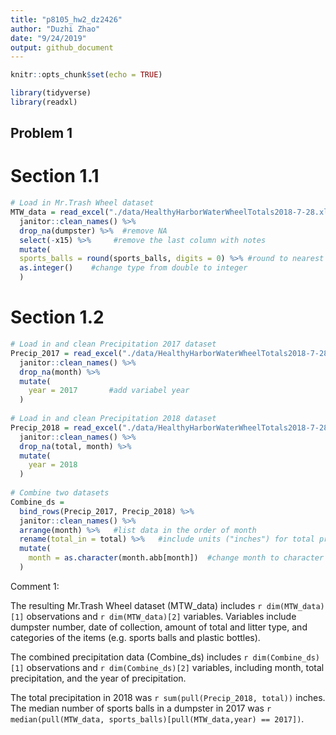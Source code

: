 ```yaml
---
title: "p8105_hw2_dz2426"
author: "Duzhi Zhao"
date: "9/24/2019"
output: github_document
---
```


```r
knitr::opts_chunk$set(echo = TRUE)

library(tidyverse)
library(readxl)
```

## Problem 1
# Section 1.1
```r
# Load in Mr.Trash Wheel dataset
MTW_data = read_excel("./data/HealthyHarborWaterWheelTotals2018-7-28.xlsx", sheet = 1) %>%
  janitor::clean_names() %>% 
  drop_na(dumpster) %>%  #remove NA 
  select(-x15) %>%     #remove the last column with notes
  mutate(
  sports_balls = round(sports_balls, digits = 0) %>% #round to nearest integer
  as.integer()    #change type from double to integer
  )
```
# Section 1.2
```r
# Load in and clean Precipitation 2017 dataset
Precip_2017 = read_excel("./data/HealthyHarborWaterWheelTotals2018-7-28.xlsx", sheet = 4, skip = 1) %>% 
  janitor::clean_names() %>% 
  drop_na(month) %>% 
  mutate(
    year = 2017       #add variabel year
  )
  
# Load in and clean Precipitation 2018 dataset
Precip_2018 = read_excel("./data/HealthyHarborWaterWheelTotals2018-7-28.xlsx", sheet = 3, skip = 1) %>% 
  janitor::clean_names() %>% 
  drop_na(total, month) %>%
  mutate(
    year = 2018         
  )
  
# Combine two datasets
Combine_ds = 
  bind_rows(Precip_2017, Precip_2018) %>% 
  janitor::clean_names() %>% 
  arrange(month) %>%   #list data in the order of month
  rename(total_in = total) %>%   #include units ("inches") for total precipitation
  mutate(
    month = as.character(month.abb[month])  #change month to character and correspond each number to its abbreviation
  )

```
Comment 1: <br />

The resulting Mr.Trash Wheel dataset (MTW_data) includes `r dim(MTW_data)[1]` observations and `r dim(MTW_data)[2]` variables. Variables include dumpster number, date of collection, amount of total and litter type, and categories of the items (e.g. sports balls and plastic bottles). <br />

The combined precipitation data (Combine_ds) includes `r dim(Combine_ds)[1]` observations and `r dim(Combine_ds)[2]` variables, including month, total precipitation, and the year of precipitation. <br />

The total precipitation in 2018 was `r sum(pull(Precip_2018, total))` inches. <br />
The median number of sports balls in a dumpster in 2017 was `r median(pull(MTW_data, sports_balls)[pull(MTW_data,year) == 2017])`.



